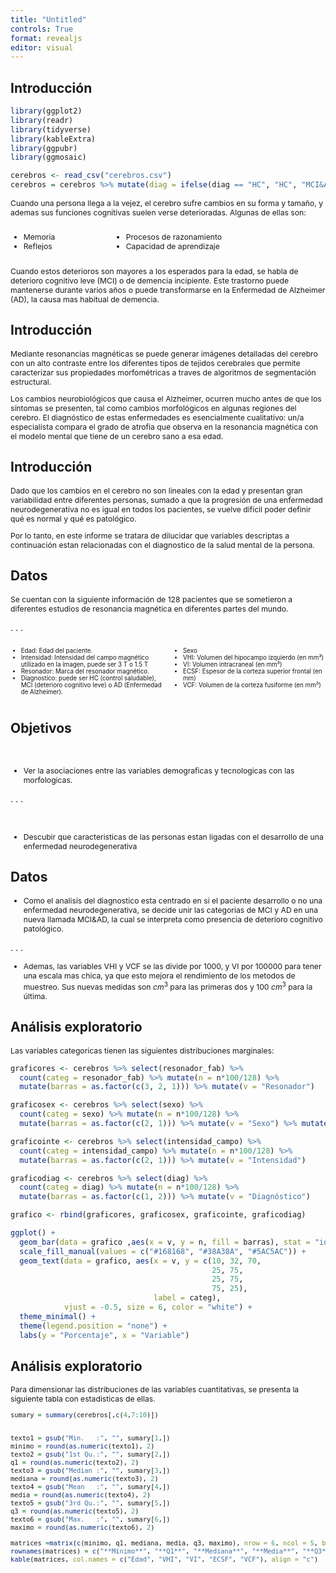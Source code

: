 ```yaml
---
title: "Untitled"
controls: True
format: revealjs
editor: visual
---
```


## Introducción

```r
library(ggplot2)
library(readr)
library(tidyverse)
library(kableExtra)
library(ggpubr)
library(ggmosaic)

cerebros <- read_csv("cerebros.csv")
cerebros = cerebros %>% mutate(diag = ifelse(diag == "HC", "HC", "MCI&AD"), lh_subcx_hippocampus_volume = lh_subcx_hippocampus_volume/1000, xh_general_etiv_volume = xh_general_etiv_volume/100000, lh_cortex_fusiform_volume = lh_cortex_fusiform_volume/1000, intensidad_campo = ifelse(intensidad_campo == 1.5, "1.5T", "3T"), sexo = ifelse(sexo == "female", "Femenino", "Masculino"))
```

::: {style="font-size: 87%;"}
Cuando una persona llega a la vejez, el cerebro sufre cambios en su forma y tamaño, y ademas sus funciones cognitivas suelen verse deterioradas. Algunas de ellas son:

::: columns
::: {.column width="30%"}
-   Memoria
-   Reflejos
:::

::: {.column width="70%"}
-   Procesos de razonamiento
-   Capacidad de aprendizaje
:::
:::

Cuando estos deterioros son mayores a los esperados para la edad, se habla de deterioro cognitivo leve (MCI) o de demencia incipiente. Este trastorno puede mantenerse durante varios años o puede transformarse en la Enfermedad de Alzheimer (AD), la causa mas habitual de demencia.
:::

## Introducción

::: {style="font-size: 87%;"}
Mediante resonancias magnéticas se puede generar imágenes detalladas del cerebro con un alto contraste entre los diferentes tipos de tejidos cerebrales que permite caracterizar sus propiedades morfométricas a traves de algoritmos de segmentación estructural.

 Los cambios neurobiológicos que causa el Alzheimer, ocurren mucho antes de que los síntomas se presenten, tal como cambios morfológicos en algunas regiones del cerebro. El diagnóstico de estas enfermedades es esencialmente cualitativo: un/a especialista compara el grado de atrofia que observa en la resonancia magnética con el modelo mental que tiene de un cerebro sano a esa edad.
:::


## Introducción

::: {style="font-size: 87%;"}
Dado que los cambios en el cerebro no son lineales con la edad y presentan gran variabilidad entre diferentes personas, sumado a que la progresión de una enfermedad neurodegenerativa no es igual en todos los pacientes, se vuelve difícil poder definir qué es normal y qué es patológico.

Por lo tanto, en este informe se tratara de dilucidar que variables descriptas a continuación estan relacionadas con el diagnostico de la salud mental de la persona.
:::

## Datos

::: {style="font-size: 87%;"}
Se cuentan con la siguiente información de 128 pacientes que se sometieron a diferentes estudios de resonancia magnética en diferentes partes del mundo.
:::

. . .

::: {style="font-size: 70%;"}
::: columns
::: {.column width="50%"}
-   Edad: Edad del paciente.
-   Intensidad: Intensidad del campo magnético utilizado en la imagen, puede ser 3 T o 1.5 T
-   Resonador: Marca del resonador magnético.
-   Diagnostico: puede ser HC (control saludable), MCI (deterioro cognitivo leve) o AD (Enfermedad de Alzheimer).
:::

::: {.column width="50%"}
-   Sexo
-   VHI: Volumen del hipocampo izquierdo (en mm³)
-   VI: Volumen intracraneal (en mm³)
-   ECSF: Espesor de la corteza superior frontal (en mm)
-   VCF: Volumen de la corteza fusiforme (en mm³)
:::
:::
:::

## Objetivos

\





::: {style="font-size: 87%;"}


-   Ver la asociaciones entre las variables demograficas y tecnologicas con las morfologicas.

:::

. . .

\

::: {style="font-size: 87%;"}
-   Descubir que caracteristicas de las personas estan ligadas con el desarrollo de una enfermedad neurodegenerativa

:::



## Datos

::: {style="font-size: 87%;"}
-   Como el analisis del diagnostico esta centrado en si el paciente desarrollo o no una enfermedad neurodegenerativa, se decide unir las categorias de MCI y AD en una nueva llamada MCI&AD, la cual se interpreta como presencia de deterioro cognitivo patológico.
:::

. . .

::: {style="font-size: 87%;"}
-   Ademas, las variables VHI y VCF se las divide por 1000, y VI por 100000 para tener una escala mas chica, ya que esto mejora el rendimiento de los metodos de muestreo. Sus nuevas medidas son $cm^3$ para las primeras dos y 100 $cm^3$ para la última.
:::



## Análisis exploratorio

::: {style="font-size: 87%;"}
Las variables categoricas tienen las siguientes distribuciones marginales:
:::

```r
graficores <- cerebros %>% select(resonador_fab) %>%
  count(categ = resonador_fab) %>% mutate(n = n*100/128) %>% 
  mutate(barras = as.factor(c(3, 2, 1))) %>% mutate(v = "Resonador")

graficosex <- cerebros %>% select(sexo) %>%
  count(categ = sexo) %>% mutate(n = n*100/128) %>% 
  mutate(barras = as.factor(c(2, 1))) %>% mutate(v = "Sexo") %>% mutate(categ = ifelse(categ == "Masculino", "Masculino", "Femenino"))

graficointe <- cerebros %>% select(intensidad_campo) %>%
  count(categ = intensidad_campo) %>% mutate(n = n*100/128) %>% 
  mutate(barras = as.factor(c(2, 1))) %>% mutate(v = "Intensidad")

graficodiag <- cerebros %>% select(diag) %>%
  count(categ = diag) %>% mutate(n = n*100/128) %>% 
  mutate(barras = as.factor(c(1, 2))) %>% mutate(v = "Diagnóstico")

grafico <- rbind(graficores, graficosex, graficointe, graficodiag)

ggplot() + 
  geom_bar(data = grafico ,aes(x = v, y = n, fill = barras), stat = "identity") +
  scale_fill_manual(values = c("#168168", "#38A38A", "#5AC5AC")) +
  geom_text(data = grafico, aes(x = v, y = c(10, 32, 70,
                                             25, 75,
                                             25, 75,
                                             75, 25),
                                label = categ), 
            vjust = -0.5, size = 6, color = "white") + 
  theme_minimal() +
  theme(legend.position = "none") +
  labs(y = "Porcentaje", x = "Variable")

```

## Análisis exploratorio

::: {style="font-size: 87%;"}
Para dimensionar las distribuciones de las variables cuantitativas, se presenta la siguiente tabla con estadisticas de ellas.

```r
sumary = summary(cerebros[,c(4,7:10)])


texto1 = gsub("Min.   :", "", sumary[1,])
minimo = round(as.numeric(texto1), 2)
texto2 = gsub("1st Qu.:", "", sumary[2,])
q1 = round(as.numeric(texto2), 2)
texto3 = gsub("Median :", "", sumary[3,])
mediana = round(as.numeric(texto3), 2)
texto4 = gsub("Mean   :", "", sumary[4,])
media = round(as.numeric(texto4), 2)
texto5 = gsub("3rd Qu.:", "", sumary[5,])
q3 = round(as.numeric(texto5), 2)
texto6 = gsub("Max.   :", "", sumary[6,])
maximo = round(as.numeric(texto6), 2)

matrices =matrix(c(minimo, q1, mediana, media, q3, maximo), nrow = 6, ncol = 5, byrow = T)
rownames(matrices) = c("**Mínimo**", "**Q1**", "**Mediana**", "**Media**", "**Q3**", "**Máximo**")
kable(matrices, col.names = c("Edad", "VHI", "VI", "ECSF", "VCF"), align = "c")
```

:::
